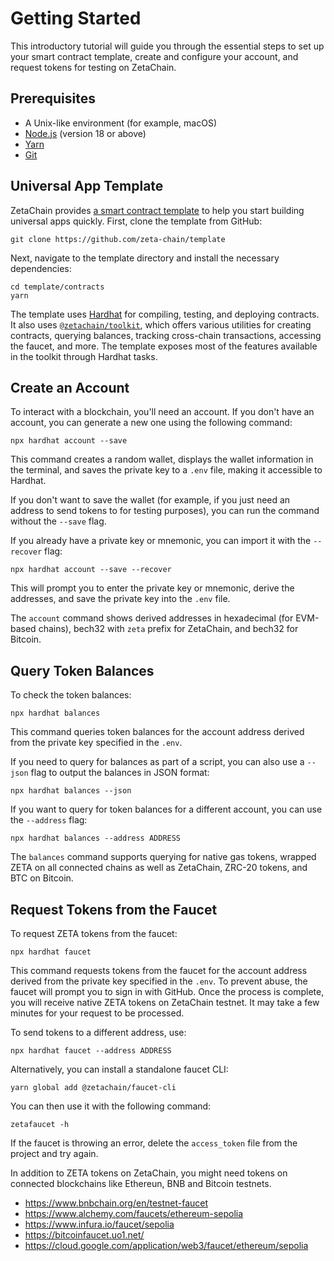 # Getting Started

This introductory tutorial will guide you through the essential steps to set up
your smart contract template, create and configure your account, and request
tokens for testing on ZetaChain.

## Prerequisites

- A Unix-like environment (for example, macOS)
- [Node.js](https://nodejs.org/en/) (version 18 or above)
- [Yarn](https://yarnpkg.com/)
- [Git](https://git-scm.com/)

## Universal App Template

ZetaChain provides [a smart contract
template](https://github.com/zeta-chain/template) to help you start building
universal apps quickly. First, clone the template from GitHub:

```
git clone https://github.com/zeta-chain/template
```

Next, navigate to the template directory and install the necessary dependencies:

```
cd template/contracts
yarn
```

The template uses [Hardhat](https://hardhat.org/) for compiling, testing, and
deploying contracts. It also uses
[`@zetachain/toolkit`](https://github.com/zeta-chain/toolkit/), which offers
various utilities for creating contracts, querying balances, tracking
cross-chain transactions, accessing the faucet, and more. The template exposes
most of the features available in the toolkit through Hardhat tasks.

## Create an Account

To interact with a blockchain, you'll need an account. If you don't have an
account, you can generate a new one using the following command:

```
npx hardhat account --save
```

This command creates a random wallet, displays the wallet information in the
terminal, and saves the private key to a `.env` file, making it accessible to
Hardhat.

If you don't want to save the wallet (for example, if you just need an address
to send tokens to for testing purposes), you can run the command without the
`--save` flag.

If you already have a private key or mnemonic, you can import it with the
`--recover` flag:

```
npx hardhat account --save --recover
```

This will prompt you to enter the private key or mnemonic, derive the addresses,
and save the private key into the `.env` file.

The `account` command shows derived addresses in hexadecimal (for EVM-based
chains), bech32 with `zeta` prefix for ZetaChain, and bech32 for Bitcoin.

## Query Token Balances

To check the token balances:

```
npx hardhat balances
```

This command queries token balances for the account address derived from the
private key specified in the `.env`.

If you need to query for balances as part of a script, you can also use a
`--json` flag to output the balances in JSON format:

```
npx hardhat balances --json
```

If you want to query for token balances for a different account, you can use the
`--address` flag:

```
npx hardhat balances --address ADDRESS
```

The `balances` command supports querying for native gas tokens, wrapped ZETA on
all connected chains as well as ZetaChain, ZRC-20 tokens, and BTC on Bitcoin.

## Request Tokens from the Faucet

To request ZETA tokens from the faucet:

```
npx hardhat faucet
```

This command requests tokens from the faucet for the account address derived
from the private key specified in the `.env`. To prevent abuse, the faucet will
prompt you to sign in with GitHub. Once the process is complete, you will
receive native ZETA tokens on ZetaChain testnet. It may take a few minutes for
your request to be processed.

To send tokens to a different address, use:

```
npx hardhat faucet --address ADDRESS
```

Alternatively, you can install a standalone faucet CLI:

```
yarn global add @zetachain/faucet-cli
```

You can then use it with the following command:

```
zetafaucet -h
```

If the faucet is throwing an error, delete the `access_token` file from the
project and try again.

In addition to ZETA tokens on ZetaChain, you might need tokens on connected
blockchains like Ethereun, BNB and Bitcoin testnets.

- https://www.bnbchain.org/en/testnet-faucet
- https://www.alchemy.com/faucets/ethereum-sepolia
- https://www.infura.io/faucet/sepolia
- https://bitcoinfaucet.uo1.net/
- https://cloud.google.com/application/web3/faucet/ethereum/sepolia
